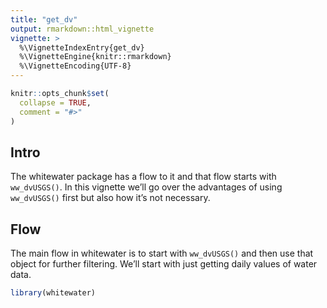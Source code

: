 ```yaml
---
title: "get_dv"
output: rmarkdown::html_vignette
vignette: >
  %\VignetteIndexEntry{get_dv}
  %\VignetteEngine{knitr::rmarkdown}
  %\VignetteEncoding{UTF-8}
---
```


```r
knitr::opts_chunk$set(
  collapse = TRUE,
  comment = "#>"
)
```

## Intro  

The whitewater package has a flow to it and that flow starts with `ww_dvUSGS()`. In this vignette we'll go over the advantages of using `ww_dvUSGS()` first but also how it's not necessary.  

## Flow  

The main flow in whitewater is to start with `ww_dvUSGS()` and then use that object for further filtering. We'll start with just getting daily values of water data.  
```r
library(whitewater)
```
